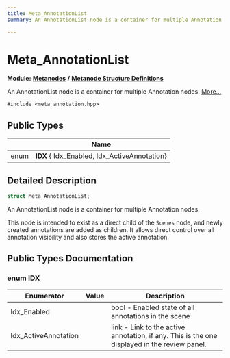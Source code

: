 ```yaml
---
title: Meta_AnnotationList
summary: An AnnotationList node is a container for multiple Annotation nodes. 

---
```


# Meta_AnnotationList

**Module:** **[Metanodes](../Modules/group__api__metanodes.mdx)** **/** **[Metanode Structure Definitions](../Modules/group__api__metadefs.mdx)**



An AnnotationList node is a container for multiple Annotation nodes.  [More...](#detailed-description)


`#include <meta_annotation.hpp>`

## Public Types

|                | Name           |
| -------------- | -------------- |
| enum| **[IDX](../Classes/struct_meta___annotation_list.mdx#enum-idx)** { Idx_Enabled, Idx_ActiveAnnotation} |

## Detailed Description

```cpp
struct Meta_AnnotationList;
```

An AnnotationList node is a container for multiple Annotation nodes. 

This node is intended to exist as a direct child of the `Scenes` node, and newly created annotations are added as children. It allows direct control over all annotation visibility and also stores the active annotation. 

## Public Types Documentation

### enum IDX

| Enumerator | Value | Description |
| ---------- | ----- | ----------- |
| Idx_Enabled | | bool - Enabled state of all annotations in the scene   |
| Idx_ActiveAnnotation | | link - Link to the active annotation, if any. This is the one displayed in the review panel.   |




